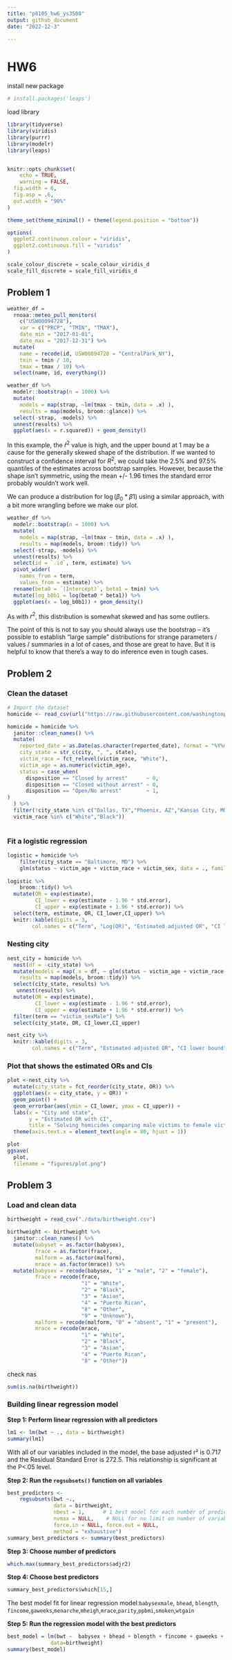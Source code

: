 ```yaml
---
title: "p8105_hw6_ys3508"
output: github_document
date: "2022-12-3"

---
```

# HW6
install new package
```r
# install.packages('leaps')
```
load library
```r


library(tidyverse)
library(viridis)
library(purrr)
library(modelr)
library(leaps)


knitr::opts_chunk$set(
	echo = TRUE,
	warning = FALSE,
  fig.width = 6,
  fig.asp = .6,
  out.width = "90%"
)

theme_set(theme_minimal() + theme(legend.position = "bottom"))

options(
  ggplot2.continuous.colour = "viridis",
  ggplot2.continuous.fill = "viridis"
)

scale_colour_discrete = scale_colour_viridis_d
scale_fill_discrete = scale_fill_viridis_d
```


## Problem 1

```r
weather_df = 
  rnoaa::meteo_pull_monitors(
    c("USW00094728"),
    var = c("PRCP", "TMIN", "TMAX"), 
    date_min = "2017-01-01",
    date_max = "2017-12-31") %>%
  mutate(
    name = recode(id, USW00094728 = "CentralPark_NY"),
    tmin = tmin / 10,
    tmax = tmax / 10) %>%
  select(name, id, everything())
```


```r
weather_df %>% 
  modelr::bootstrap(n = 1000) %>% 
  mutate(
    models = map(strap, ~lm(tmax ~ tmin, data = .x) ),
    results = map(models, broom::glance)) %>% 
  select(-strap, -models) %>% 
  unnest(results) %>% 
  ggplot(aes(x = r.squared)) + geom_density()
```

In this example, the $\hat{r}^2$ value is high, and the upper bound at 1 may be a cause for the generally skewed shape of the distribution. If we wanted to construct a confidence interval for $R^2$, we could take the 2.5% and 97.5% quantiles of the estimates across bootstrap samples. However, because the shape isn't symmetric, using the mean +/- 1.96 times the standard error probably wouldn't work well.

We can produce a distribution for $\log(\beta_0 * \beta1)$ using a similar approach, with a bit more wrangling before we make our plot.

```r
weather_df %>% 
  modelr::bootstrap(n = 1000) %>% 
  mutate(
    models = map(strap, ~lm(tmax ~ tmin, data = .x) ),
    results = map(models, broom::tidy)) %>% 
  select(-strap, -models) %>% 
  unnest(results) %>% 
  select(id = `.id`, term, estimate) %>% 
  pivot_wider(
    names_from = term, 
    values_from = estimate) %>% 
  rename(beta0 = `(Intercept)`, beta1 = tmin) %>% 
  mutate(log_b0b1 = log(beta0 * beta1)) %>% 
  ggplot(aes(x = log_b0b1)) + geom_density()
```

As with $r^2$, this distribution is somewhat skewed and has some outliers. 

The point of this is not to say you should always use the bootstrap -- it's possible to establish "large sample" distributions for strange parameters / values / summaries in a lot of cases, and those are great to have. But it is helpful to know that there's a way to do inference even in tough cases. 

## Problem 2

### Clean the dataset
```r
# Import the dataset
homicide <- read_csv(url("https://raw.githubusercontent.com/washingtonpost/data-homicides/master/homicide-data.csv"), na = c("", "NA", "Unknown"))

homicide = homicide %>%
  janitor::clean_names() %>%
  mutate(
    reported_date = as.Date(as.character(reported_date), format = "%Y%m%d"),
    city_state = str_c(city, ", ", state),
    victim_race = fct_relevel(victim_race, "White"),
    victim_age = as.numeric(victim_age),
    status = case_when(
      disposition == "Closed by arrest"      ~ 0,
      disposition == "Closed without arrest" ~ 0,
      disposition == "Open/No arrest"        ~ 1,
)
  ) %>% 
  filter(!city_state %in% c("Dallas, TX","Phoenix, AZ","Kansas City, MO","Tulsa, AL"),
  victim_race %in% c("White","Black"))
  
```

### Fit a logistic regression
```r
logistic = homicide %>%
    filter(city_state == "Baltimore, MD") %>% 
    glm(status ~ victim_age + victim_race + victim_sex, data = ., family = "binomial") 
    
logistic %>% 
    broom::tidy() %>% 
  mutate(OR = exp(estimate),
         CI_lower = exp(estimate - 1.96 * std.error),
         CI_upper = exp(estimate + 1.96 * std.error)) %>% 
  select(term, estimate, OR, CI_lower,CI_upper) %>% 
  knitr::kable(digits = 3, 
        col.names = c("Term", "Log(OR)", "Estimated adjusted OR", "CI lower bound", "CI upper bound"))

```

### Nesting city
```r
nest_city = homicide %>%  
  nest(df = -city_state) %>% 
  mutate(models = map(.x = df, ~ glm(status ~ victim_age + victim_race + victim_sex, data = .x, family = "binomial")),
    results = map(models, broom::tidy)) %>% 
  select(city_state, results) %>% 
   unnest(results) %>% 
  mutate(OR = exp(estimate),
         CI_lower = exp(estimate - 1.96 * std.error),
         CI_upper = exp(estimate + 1.96 * std.error)) %>% 
  filter(term == "victim_sexMale") %>% 
  select(city_state, OR, CI_lower,CI_upper)

nest_city %>% 
  knitr::kable(digits = 3, 
        col.names = c("Term", "Estimated adjusted OR", "CI lower bound", "CI upper bound")) 

```

### Plot that shows the estimated ORs and CIs
```r
plot <-nest_city %>% 
  mutate(city_state = fct_reorder(city_state, OR)) %>%
  ggplot(aes(x = city_state, y = OR)) +
  geom_point() +
  geom_errorbar(aes(ymin = CI_lower, ymax = CI_upper)) +
  labs(x = "City and state", 
       y = "Estimated OR with CI",
       title = "Solving homicides comparing male victims to female victims in each city \nEstimated Adjusted OR with 95% CI") +
  theme(axis.text.x = element_text(angle = 80, hjust = 1))

plot
ggsave(
  plot,
  filename = "figures/plot.png")

```

## Problem 3
### Load and clean data
```r
birthweight = read_csv("./data/birthweight.csv")

birthweight <- birthweight %>% 
  janitor::clean_names() %>%
  mutate(babyset = as.factor(babysex),
         frace = as.factor(frace),
         malform = as.factor(malform),
         mrace = as.factor(mrace)) %>% 
  mutate(babysex = recode(babysex, "1" = "male", "2" = "female"),
         frace = recode(frace, 
                        "1" = "White", 
                        "2" = "Black", 
                        "3" = "Asian", 
                        "4" = "Puerto Rican", 
                        "8" = "Other", 
                        "9" = "Unknown"),
         malform = recode(malform, "0" = "absent", "1" = "present"),
         mrace = recode(mrace, 
                        "1" = "White", 
                        "2" = "Black", 
                        "3" = "Asian", 
                        "4" = "Puerto Rican", 
                        "8" = "Other"))
```
check nas
```r
sum(is.na(birthweight))
```

### Building linear regression model
**Step 1: Perform linear regression with all predictors**
```r

lm1 <- lm(bwt ~ ., data = birthweight)
summary(lm1)
```
With all of our variables included in the model, the base adjusted r² is 0.717 and the Residual Standard Error is 272.5. This relationship is significant at the P<.05 level.

**Step 2: Run the `regsubsets()` function on all variables**
```r
best_predictors <-
    regsubsets(bwt ~.,
               data = birthweight,
               nbest = 1,      # 1 best model for each number of predictors
               nvmax = NULL,    # NULL for no limit on number of variables
               force.in = NULL, force.out = NULL,
               method = "exhaustive")
summary_best_predictors <- summary(best_predictors)

```

**Step 3: Choose number of predictors**
```r
which.max(summary_best_predictors$adjr2)
```

**Step 4: Choose best predictors**
```r
summary_best_predictors$which[15,]
```

The best model fit for linear regression model:`babysexmale`, `bhead`, `blength`, `fincome`,`gaweeks`,`menarche`,`mheigh`,`mrace`,`parity`,`ppbmi`,`smoken`,`wtgain`

**Step 5: Run the regression model with the best predictors**
```r
best_model = lm(bwt ~  babysex + bhead + blength + fincome + gaweeks + mheight + mrace + parity + ppbmi + smoken + wtgain,
              data=birthweight)
summary(best_model)
```

